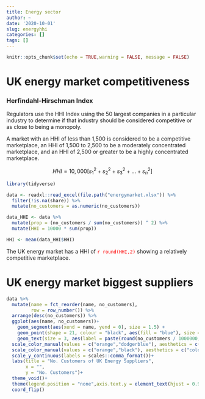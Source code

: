 ```yaml
---
title: Energy sector
author: ~
date: '2020-10-01'
slug: energyhhi
categories: []
tags: []
---
```


```r
knitr::opts_chunk$set(echo = TRUE,warning = FALSE, message = FALSE)
```



# UK energy market competitiveness

### Herfindahl-Hirschman Index

Regulators use the HHI Index using the 50 largest companies in a particular industry to determine if that industry should be considered competitive or as close to being a monopoly.

A market with an HHI of less than 1,500 is considered to be a competitive marketplace, an HHI of 1,500 to 2,500 to be a moderately concentrated marketplace, and an HHI of 2,500 or greater to be a highly concentrated marketplace.



$$HHI = 10,000 [s^2_1+s^2_2+s^2_3+...+s^2_n]$$


```r
library(tidyverse)
```

```r
data <- readxl::read_excel(file.path("energymarket.xlsx")) %>%
  filter(!is.na(share)) %>%
  mutate(no_customers = as.numeric(no_customers))

data_HHI <- data %>%
  mutate(prop = (no_customers / sum(no_customers)) ^ 2) %>%
  mutate(HHI = 10000 * sum(prop))

HHI <- mean(data_HHI$HHI)

```

The UK energy market has a HHI of <a><span style="color: red;">`r round(HHI,2)`</span></a> showing a relatively competitive marketplace. 



# UK energy market biggest suppliers

```r
data %>% 
  mutate(name = fct_reorder(name, no_customers),
         row = row_number()) %>% 
  arrange(desc(no_customers)) %>% 
  ggplot(aes(name, no_customers))+
    geom_segment(aes(xend = name, yend = 0), size = 1.5) +
    geom_point(shape = 21, colour = "black", aes(fill = "blue"), size = 12) +
    geom_text(size = 3, aes(label = paste(round(no_customers / 1000000, 1), "m", sep = "")))+
  scale_color_manual(values = c("orange","dodgerblue"), aesthetics = c("fill"))+
  scale_color_manual(values = c("orange","black"), aesthetics = c("colour"))+
  scale_y_continuous(labels = scales::comma_format())+
  labs(title = "No. Customers of UK Energy Suppliers",
       x = "",
       y = "No. Customers")+
  theme_void()+
  theme(legend.position = "none",axis.text.y = element_text(hjust = 0.95))+
  coord_flip()

```



